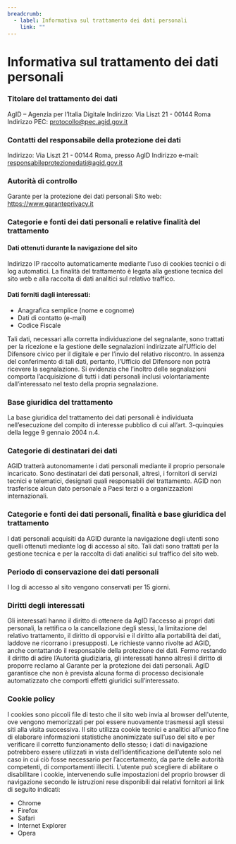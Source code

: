 ```yaml
---
breadcrumb:
  - label: Informativa sul trattamento dei dati personali
    link: ""
---
```


# Informativa sul trattamento dei dati personali

### Titolare del trattamento dei dati
AgID – Agenzia per l’Italia Digitale
Indirizzo: Via Liszt 21 - 00144 Roma
Indirizzo PEC: protocollo@pec.agid.gov.it

### Contatti del responsabile della protezione dei dati
Indirizzo: Via Liszt 21 - 00144 Roma, presso AgID
Indirizzo e-mail: responsabileprotezionedati@agid.gov.it

### Autorità di controllo
Garante per la protezione dei dati personali
Sito web: https://www.garanteprivacy.it

### Categorie e fonti dei dati personali e relative finalità del trattamento

#### Dati ottenuti durante la navigazione del sito

Indirizzo IP raccolto automaticamente mediante l’uso di cookies tecnici o di log automatici.
La finalità del trattamento è legata alla gestione tecnica del sito web e alla raccolta di dati analitici sul relativo traffico.

#### Dati forniti dagli interessati:

- Anagrafica semplice (nome e cognome)
- Dati di contatto (e-mail)
- Codice Fiscale

Tali dati, necessari alla corretta individuazione del segnalante, sono trattati per la ricezione e la gestione delle segnalazioni indirizzate all’Ufficio del Difensore civico per il digitale e per l’invio del relativo riscontro. In assenza del conferimento di tali dati, pertanto, l’Ufficio del Difensore non potrà ricevere la segnalazione.
Si evidenzia che l’inoltro delle segnalazioni comporta l’acquisizione di tutti i dati personali inclusi volontariamente dall’interessato nel testo della propria segnalazione.

### Base giuridica del trattamento

La base giuridica del trattamento dei dati personali è individuata nell’esecuzione del compito di interesse pubblico di cui all’art. 3-quinquies della legge 9 gennaio 2004 n.4.

### Categorie di destinatari dei dati

AGID tratterà autonomamente i dati personali mediante il proprio personale incaricato. Sono destinatari dei dati personali, altresì, i fornitori di servizi tecnici e telematici, designati quali responsabili del trattamento.
AGID non trasferisce alcun dato personale a Paesi terzi o a organizzazioni internazionali.

### Categorie e fonti dei dati personali, finalità e base giuridica del trattamento

I dati personali acquisiti da AGID durante la navigazione degli utenti sono quelli ottenuti mediante log di accesso al sito. Tali dati sono trattati per la gestione tecnica e per la raccolta di dati analitici sul traffico del sito web.

### Periodo di conservazione dei dati personali

I log di accesso al sito vengono conservati per 15 giorni.

### Diritti degli interessati

Gli interessati hanno il diritto di ottenere da AgID l’accesso ai propri dati personali, la rettifica o la cancellazione degli stessi, la limitazione del relativo trattamento, il diritto di opporvisi e il diritto alla portabilità dei dati, laddove ne ricorrano i presupposti.
Le richieste vanno rivolte ad AGID, anche contattando il responsabile della protezione dei dati.
Fermo restando il diritto di adire l’Autorità giudiziaria, gli interessati hanno altresì il diritto di proporre reclamo al Garante per la protezione dei dati personali.
AgID garantisce che non è prevista alcuna forma di processo decisionale automatizzato che comporti effetti giuridici sull’interessato.

### Cookie policy

I cookies sono piccoli file di testo che il sito web invia al browser dell'utente, ove vengono memorizzati per poi essere nuovamente trasmessi agli stessi siti alla visita successiva.
Il sito utilizza cookie tecnici e analitici all’unico fine di elaborare informazioni statistiche anonimizzate sull’uso del sito e per verificare il corretto funzionamento dello stesso; i dati di navigazione potrebbero essere utilizzati in vista dell’identificazione dell’utente solo nel caso in cui ciò fosse necessario per l’accertamento, da parte delle autorità competenti, di comportamenti illeciti.
L’utente può scegliere di abilitare o disabilitare i cookie, intervenendo sulle impostazioni del proprio browser di navigazione secondo le istruzioni rese disponibili dai relativi fornitori ai link di seguito indicati:
- Chrome
- Firefox
- Safari
- Internet Explorer
- Opera
